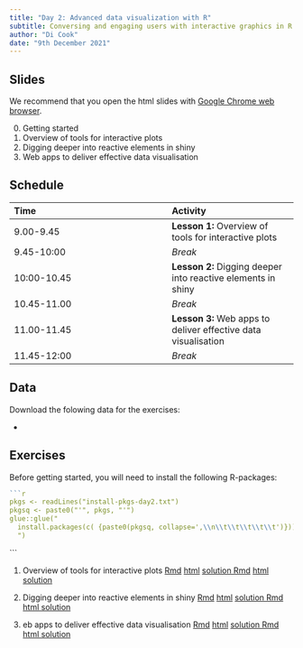 ```yaml
---
title: "Day 2: Advanced data visualization with R"
subtitle: Conversing and engaging users with interactive graphics in R
author: "Di Cook"
date: "9th December 2021"
---
```


## Slides

We recommend that you open the html slides <i class="fas fa-link"></i> with [Google Chrome web browser](https://www.google.com/intl/en_au/chrome/). 

0. Getting started [<i class="fas fa-link"></i>](slides/day2-session0.html) [<i class="fas fa-file-pdf"></i>](slides/day2-session0.pdf)
1. Overview of tools for interactive plots [<i class="fas fa-link"></i>](slides/day2-session1.html) [<i class="fas fa-file-pdf"></i>](slides/day2-session1.pdf)
2. Digging deeper into reactive elements in shiny [<i class="fas fa-link"></i>](slides/day2-session2.html) [<i class="fas fa-file-pdf"></i>](slides/day2-session2.pdf)
3. Web apps to deliver effective data visualisation [<i class="fas fa-link"></i>](slides/day2-session3.html) [<i class="fas fa-file-pdf"></i>](slides/day2-session3.pdf)

## Schedule

Time | Activity 
:----|:---
9.00-9.45 | **Lesson 1:** Overview of tools for interactive plots
9.45-10:00 |  *Break*
10:00-10.45 | **Lesson 2:** Digging deeper into reactive elements in shiny 
10.45-11.00 | *Break*
11.00-11.45 | **Lesson 3:** Web apps to deliver effective data visualisation 
11.45-12:00 | *Break*

## Data

Download the folowing data for the exercises:

* 



## Exercises

Before getting started, you will need to install the following R-packages:

```r
```r
pkgs <- readLines("install-pkgs-day2.txt")
pkgsq <- paste0("'", pkgs, "'")
glue::glue("
  install.packages(c( {paste0(pkgsq, collapse=',\\n\\t\\t\\t\\t\\t')}))
  ")
```
```




1. Overview of tools for interactive plots <a class="tag" href="exercises/day2-exercise-01.Rmd" download><i class="fas fa-download"></i> Rmd</a> <a class="tag" href="exercises/day2-exercise-01.html" target="_blank"><i class="fas fa-globe"></i> html</a> <a class="tag" href="exercises/day2-exercise-01-solution.Rmd" download><i class="fas fa-download"></i> solution Rmd</a> <a class="tag" href="exercises/day2-exercise-01-solution.html" target="_blank"><i class="fas fa-globe"></i> html solution</a>

2. Digging deeper into reactive elements in shiny  <a class="tag" href="exercises/day2-exercise-02.Rmd" download><i class="fas fa-download"></i> Rmd</a> <a class="tag" href="exercises/day2-exercise-02.html" target="_blank"><i class="fas fa-globe"></i> html</a> <a class="tag" href="exercises/day2-exercise-02-solution.Rmd" download><i class="fas fa-download"></i> solution Rmd</a> <a class="tag" href="exercises/day2-exercise-02-solution.html" target="_blank"><i class="fas fa-globe"></i> html solution</a>


3. eb apps to deliver effective data visualisation <a class="tag" href="exercises/day2-exercise-03.Rmd" download><i class="fas fa-download"></i> Rmd</a> <a class="tag" href="exercises/day2-exercise-03.html" target="_blank"><i class="fas fa-globe"></i> html</a> <a class="tag" href="exercises/day2-exercise-03-solution.Rmd" download><i class="fas fa-download"></i> solution Rmd</a> <a class="tag" href="exercises/day2-exercise-03-solution.html" target="_blank"><i class="fas fa-globe"></i> html solution</a>

